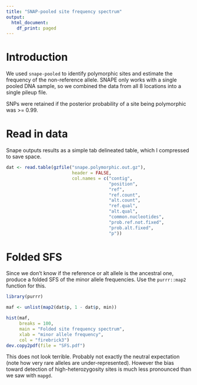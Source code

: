 ```yaml
---
title: "SNAP-pooled site frequency spectrum"
output:
  html_document:
    df_print: paged
---
```


# Introduction

We used `snape-pooled` to identify polymorphic sites and estimate the frequency of the non-reference allele. SNAPE only works with a single pooled DNA sample, so we combined the data from all 8 locations into a single pileup file.

SNPs were retained if the posterior probability of a site being polymorphic was >= 0.99.

# Read in data

Snape outputs results as a simple tab delineated table, which I compressed to save space.

```r
dat <- read.table(gzfile("snape.polymorphic.out.gz"),
                         header = FALSE,
                         col.names = c("contig",
                                       "position",
                                       "ref",
                                       "ref.count",
                                       "alt.count",
                                       "ref.qual",
                                       "alt.qual",
                                       "common.nucleotides",
                                       "prob.ref.not.fixed",
                                       "prob.alt.fixed",
                                       "p"))
```

# Folded SFS

Since we don't know if the reference or alt allele is the ancestral one, produce a folded SFS of the minor allele frequencies. Use the `purrr::map2` function for this.

```r
library(purrr)
```

```r
maf <- unlist(map2(dat$p, 1 - dat$p, min))
```

```r
hist(maf, 
     breaks = 100,
     main = "Folded site frequency spectrum",
     xlab = "minor allele frequency",
     col = "firebrick3")
dev.copy2pdf(file = "SFS.pdf")
```


This does not look terrible. Probably not exactly the neutral expectation (note how very rare alleles are under-represented). However the bias toward detection of high-heterozygosity sites is much less pronounced than we saw with `mapgd`.



